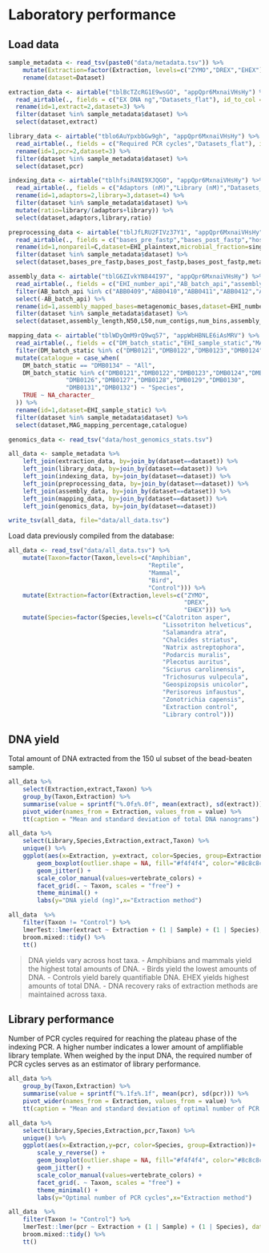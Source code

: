 # Laboratory performance

## Load data

```r
sample_metadata <- read_tsv(paste0("data/metadata.tsv")) %>%
    mutate(Extraction=factor(Extraction, levels=c("ZYMO","DREX","EHEX"))) %>%
    rename(dataset=Dataset)
```

```r
extraction_data <- airtable("tblBcTZcRG1E9wsGO", "appQpr6MxnaiVHsHy") %>% #get base ID from Airtable browser URL
  read_airtable(., fields = c("EX DNA ng","Datasets_flat"), id_to_col = TRUE) %>% #get 3 columns from MAGs table
  rename(id=1,extract=2,dataset=3) %>%
  filter(dataset %in% sample_metadata$dataset) %>%
  select(dataset,extract)
```

```r
library_data <- airtable("tblo6AuYpxbbGw9gh", "appQpr6MxnaiVHsHy") %>% #get base ID from Airtable browser URL
  read_airtable(., fields = c("Required PCR cycles","Datasets_flat"), id_to_col = TRUE) %>% #get 3 columns from MAGs table
  rename(id=1,pcr=2,dataset=3) %>%
  filter(dataset %in% sample_metadata$dataset) %>%
  select(dataset,pcr)
```

```r
indexing_data <- airtable("tblhfsiR4NI9XJQG0", "appQpr6MxnaiVHsHy") %>% #get base ID from Airtable browser URL
  read_airtable(., fields = c("Adaptors (nM)","Library (nM)","Datasets_flat"), id_to_col = TRUE) %>% #get 3 columns from MAGs table
  rename(id=1,adaptors=2,library=3,dataset=4) %>%
  filter(dataset %in% sample_metadata$dataset) %>%
  mutate(ratio=library/(adaptors+library)) %>%
  select(dataset,adaptors,library,ratio)
```

```r
preprocessing_data <- airtable("tblJfLRU2FIVz37Y1", "appQpr6MxnaiVHsHy") %>% #get base ID from Airtable browser URL
  read_airtable(., fields = c("bases_pre_fastp","bases_post_fastp","host_bases","metagenomic_bases","singlem_fraction","C","EHI_plaintext"), id_to_col = TRUE) %>% #get 3 columns from MAGs table
  rename(id=1,nonpareil=C,dataset=EHI_plaintext,microbial_fraction=singlem_fraction) %>%
  filter(dataset %in% sample_metadata$dataset) %>%
  select(dataset,bases_pre_fastp,bases_post_fastp,bases_post_fastp,metagenomic_bases,microbial_fraction,nonpareil)
```

```r
assembly_data <- airtable("tblG6ZIvkYN844I97", "appQpr6MxnaiVHsHy") %>% #get base ID from Airtable browser URL
  read_airtable(., fields = c("EHI_number_api","AB_batch_api","assembly_length","N50","L50","num_contigs","num_bins","metagenomic_bases"), id_to_col = TRUE) %>% #get 3 columns from MAGs table
  filter(AB_batch_api %in% c("ABB0409","ABB0410","ABB0411","ABB0412","ABB0413","ABB0414","ABB0415","ABB0416","ABB0417","ABB0418","ABB0419","ABB0420")) %>% 
  select(-AB_batch_api) %>% 
  rename(id=1,assembly_mapped_bases=metagenomic_bases,dataset=EHI_number_api) %>%
  filter(dataset %in% sample_metadata$dataset) %>%
  select(dataset,assembly_length,N50,L50,num_contigs,num_bins,assembly_mapped_bases)
```

```r
mapping_data <- airtable("tblWDyQmM9rQ9wq57", "appWbHBNLE6iAsMRV") %>% #get base ID from Airtable browser URL
  read_airtable(., fields = c("DM_batch_static","EHI_sample_static","MAG_mapping_percentage"), id_to_col = TRUE) %>% #get 3 columns from MAGs table
  filter(DM_batch_static %in% c("DMB0121","DMB0122","DMB0123","DMB0124","DMB0125","DMB0126","DMB0127","DMB0128","DMB0129","DMB0130","DMB0131","DMB0132","DMB0133","DMB0134")) %>% 
  mutate(catalogue = case_when(
    DM_batch_static == "DMB0134" ~ "All",
    DM_batch_static %in% c("DMB0121","DMB0122","DMB0123","DMB0124","DMB0125",
                "DMB0126","DMB0127","DMB0128","DMB0129","DMB0130",
                "DMB0131","DMB0132") ~ "Species",
    TRUE ~ NA_character_
  )) %>% 
  rename(id=1,dataset=EHI_sample_static) %>%
  filter(dataset %in% sample_metadata$dataset) %>%
  select(dataset,MAG_mapping_percentage,catalogue)
```

```r
genomics_data <- read_tsv("data/host_genomics_stats.tsv")
```

```r
all_data <- sample_metadata %>%
    left_join(extraction_data, by=join_by(dataset==dataset)) %>%
    left_join(library_data, by=join_by(dataset==dataset)) %>%
    left_join(indexing_data, by=join_by(dataset==dataset)) %>%
    left_join(preprocessing_data, by=join_by(dataset==dataset)) %>%
    left_join(assembly_data, by=join_by(dataset==dataset)) %>%
    left_join(mapping_data, by=join_by(dataset==dataset)) %>%
    left_join(genomics_data, by=join_by(dataset==dataset))

write_tsv(all_data, file="data/all_data.tsv")
```

Load data previously compiled from the database:

```r
all_data <- read_tsv("data/all_data.tsv") %>%
    mutate(Taxon=factor(Taxon,levels=c("Amphibian",
                                       "Reptile",
                                       "Mammal",
                                       "Bird",
                                       "Control"))) %>%
    mutate(Extraction=factor(Extraction,levels=c("ZYMO",
                                                 "DREX",
                                                 "EHEX"))) %>%
    mutate(Species=factor(Species,levels=c("Calotriton asper",
                                           "Lissotriton helveticus",
                                           "Salamandra atra",
                                           "Chalcides striatus",
                                           "Natrix astreptophora",
                                           "Podarcis muralis",
                                           "Plecotus auritus",
                                           "Sciurus carolinensis",
                                           "Trichosurus vulpecula",
                                           "Geospizopsis unicolor",
                                           "Perisoreus infaustus",
                                           "Zonotrichia capensis",
                                           "Extraction control",
                                           "Library control")))
```

## DNA yield

Total amount of DNA extracted from the 150 ul subset of the bead-beaten sample. 

```r
all_data %>%
    select(Extraction,extract,Taxon) %>%
    group_by(Taxon,Extraction) %>%
    summarise(value = sprintf("%.0f±%.0f", mean(extract), sd(extract))) %>%
    pivot_wider(names_from = Extraction, values_from = value) %>%
    tt(caption = "Mean and standard deviation of total DNA nanograms")
```

```r
all_data %>%
    select(Library,Species,Extraction,extract,Taxon) %>%
    unique() %>%
    ggplot(aes(x=Extraction, y=extract, color=Species, group=Extraction))+ 
        geom_boxplot(outlier.shape = NA, fill="#f4f4f4", color="#8c8c8c") + 
        geom_jitter() + 
        scale_color_manual(values=vertebrate_colors) +
        facet_grid(. ~ Taxon, scales = "free") +
        theme_minimal() +
        labs(y="DNA yield (ng)",x="Extraction method")
```

```r
all_data  %>%
    filter(Taxon != "Control") %>%
    lmerTest::lmer(extract ~ Extraction + (1 | Sample) + (1 | Species), data = ., REML = FALSE) %>%
    broom.mixed::tidy() %>%
    tt()
```

> DNA yields vary across host taxa.
> - Amphibians and mammals yield the highest total amounts of DNA.
> - Birds yield the lowest amounts of DNA.
> - Controls yield barely quantifiable DNA.
> EHEX yields highest amounts of total DNA.
> - DNA recovery raks of extraction methods are maintained across taxa.

## Library performance

Number of PCR cycles required for reaching the plateau phase of the indexing PCR. A higher number indicates a lower amount of amplifiable library template. When weighed by the input DNA, the required number of PCR cycles serves as an estimator of library performance.

```r
all_data %>%
    group_by(Taxon,Extraction) %>%
    summarise(value = sprintf("%.1f±%.1f", mean(pcr), sd(pcr))) %>%
    pivot_wider(names_from = Extraction, values_from = value) %>%
    tt(caption = "Mean and standard deviation of optimal number of PCR cycles")
```

```r
all_data %>%
    select(Library,Species,Extraction,pcr,Taxon) %>%
    unique() %>%
    ggplot(aes(x=Extraction,y=pcr, color=Species, group=Extraction))+ 
        scale_y_reverse() +
        geom_boxplot(outlier.shape = NA, fill="#f4f4f4", color="#8c8c8c") + 
        geom_jitter() + 
        scale_color_manual(values=vertebrate_colors) +
        facet_grid(. ~ Taxon, scales = "free") +
        theme_minimal() +
        labs(y="Optimal number of PCR cycles",x="Extraction method")
```

```r
all_data  %>%
    filter(Taxon != "Control") %>%
    lmerTest::lmer(pcr ~ Extraction + (1 | Sample) + (1 | Species), data = ., REML = FALSE) %>%
    broom.mixed::tidy() %>%
    tt()
```
